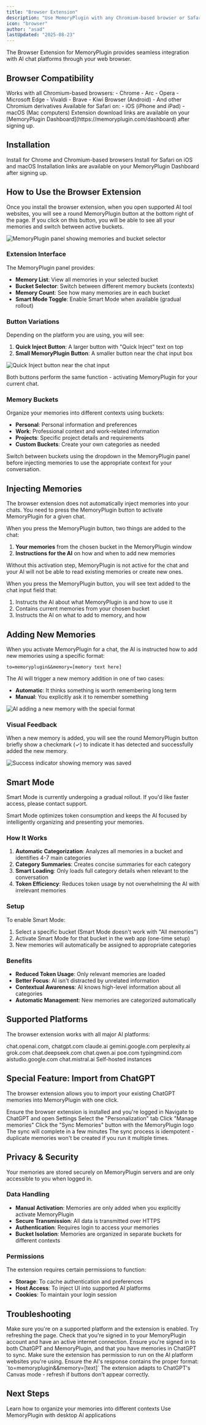 ```yaml
---
title: "Browser Extension"
description: "Use MemoryPlugin with any Chromium-based browser or Safari on iOS and macOS"
icon: "browser"
author: "asad"
lastUpdated: "2025-08-23"
---
```



<ArticleInfo author="asad" lastUpdated="2025-08-23" />

The Browser Extension for MemoryPlugin provides seamless integration with AI chat platforms through your web browser.

## Browser Compatibility

<Tabs>
  <Tab title="Chromium Browsers">
    Works with all Chromium-based browsers:
    - Chrome
    - Arc
    - Opera
    - Microsoft Edge
    - Vivaldi
    - Brave
    - Kiwi Browser (Android)
    - And other Chromium derivatives
  </Tab>
  <Tab title="Safari">
    Available for Safari on:
    - iOS (iPhone and iPad)
    - macOS (Mac computers)
  </Tab>
</Tabs>

<Info>
Extension download links are available on your [MemoryPlugin Dashboard](https://memoryplugin.com/dashboard) after signing up.
</Info>

<EmailIndependence />

## Installation

<CardGroup cols={2}>
  <Card
    title="Chrome Web Store"
    icon="chrome"
    href="#"
  >
    Install for Chrome and Chromium-based browsers
  </Card>
  <Card
    title="Safari App Store"
    icon="safari"
    href="#"
  >
    Install for Safari on iOS and macOS
  </Card>
</CardGroup>

<Note>
Installation links are available on your MemoryPlugin Dashboard after signing up.
</Note>

## How to Use the Browser Extension

Once you install the browser extension, when you open supported AI tool websites, you will see a round MemoryPlugin button at the bottom right of the page. If you click on this button, you will be able to see all your memories and switch between active buckets.

![MemoryPlugin panel showing memories and bucket selector](/images/browser-extension/memory-panel.png)

### Extension Interface

The MemoryPlugin panel provides:

- **Memory List**: View all memories in your selected bucket
- **Bucket Selector**: Switch between different memory buckets (contexts)
- **Memory Count**: See how many memories are in each bucket
- **Smart Mode Toggle**: Enable Smart Mode when available (gradual rollout)

### Button Variations

Depending on the platform you are using, you will see:

1. **Quick Inject Button**: A larger button with "Quick Inject" text on top
2. **Small MemoryPlugin Button**: A smaller button near the chat input box

![Quick Inject button near the chat input](/images/browser-extension/quick-inject-button.png)

Both buttons perform the same function - activating MemoryPlugin for your current chat.

### Memory Buckets

Organize your memories into different contexts using buckets:

- **Personal**: Personal information and preferences
- **Work**: Professional context and work-related information
- **Projects**: Specific project details and requirements
- **Custom Buckets**: Create your own categories as needed

<Tip>
Switch between buckets using the dropdown in the MemoryPlugin panel before injecting memories to use the appropriate context for your conversation.
</Tip>

## Injecting Memories

<Warning>
The browser extension does not automatically inject memories into your chats. You need to press the MemoryPlugin button to activate MemoryPlugin for a given chat.
</Warning>

When you press the MemoryPlugin button, two things are added to the chat:

1. **Your memories** from the chosen bucket in the MemoryPlugin window
2. **Instructions for the AI** on how and when to add new memories

Without this activation step, MemoryPlugin is not active for the chat and your AI will not be able to read existing memories or create new ones.

When you press the MemoryPlugin button, you will see text added to the chat input field that:

1. Instructs the AI about what MemoryPlugin is and how to use it
2. Contains current memories from your chosen bucket  
3. Instructs the AI on what to add to memory, and how

## Adding New Memories

When you activate MemoryPlugin for a chat, the AI is instructed how to add new memories using a specific format:

```
to=memoryplugin&&memory=[memory text here]
```

The AI will trigger a new memory addition in one of two cases:

- **Automatic**: It thinks something is worth remembering long term
- **Manual**: You explicitly ask it to remember something

![AI adding a new memory with the special format](/images/browser-extension/memory-added.png)

### Visual Feedback

When a new memory is added, you will see the round MemoryPlugin button briefly show a checkmark (✓) to indicate it has detected and successfully added the new memory.

![Success indicator showing memory was saved](/images/browser-extension/success-indicator.png)

## Smart Mode

<Info>
Smart Mode is currently undergoing a gradual rollout. If you'd like faster access, please contact support.
</Info>

Smart Mode optimizes token consumption and keeps the AI focused by intelligently organizing and presenting your memories.

### How It Works

1. **Automatic Categorization**: Analyzes all memories in a bucket and identifies 4-7 main categories
2. **Category Summaries**: Creates concise summaries for each category
3. **Smart Loading**: Only loads full category details when relevant to the conversation
4. **Token Efficiency**: Reduces token usage by not overwhelming the AI with irrelevant memories

### Setup

To enable Smart Mode:
1. Select a specific bucket (Smart Mode doesn't work with "All memories")
2. Activate Smart Mode for that bucket in the web app (one-time setup)
3. New memories will automatically be assigned to appropriate categories

### Benefits
- **Reduced Token Usage**: Only relevant memories are loaded
- **Better Focus**: AI isn't distracted by unrelated information
- **Contextual Awareness**: AI knows high-level information about all categories
- **Automatic Management**: New memories are categorized automatically

## Supported Platforms

The browser extension works with all major AI platforms:

<CardGroup cols={3}>
  <Card title="ChatGPT" icon="robot">
    chat.openai.com, chatgpt.com
  </Card>
  <Card title="Claude" icon="robot">
    claude.ai
  </Card>
  <Card title="Gemini" icon="robot">
    gemini.google.com
  </Card>
  <Card title="Perplexity" icon="robot">
    perplexity.ai
  </Card>
  <Card title="Grok" icon="robot">
    grok.com
  </Card>
  <Card title="Deepseek" icon="robot">
    chat.deepseek.com
  </Card>
  <Card title="Qwen" icon="robot">
    chat.qwen.ai
  </Card>
  <Card title="Poe" icon="robot">
    poe.com
  </Card>
  <Card title="TypingMind" icon="robot">
    typingmind.com
  </Card>
  <Card title="AI Studio" icon="robot">
    aistudio.google.com
  </Card>
  <Card title="Mistral" icon="robot">
    chat.mistral.ai
  </Card>
  <Card title="LibreChat" icon="robot">
    Self-hosted instances
  </Card>
</CardGroup>

## Special Feature: Import from ChatGPT

The browser extension allows you to import your existing ChatGPT memories into MemoryPlugin with one click.

<Steps>
  <Step title="Install Extension">
    Ensure the browser extension is installed and you're logged in
  </Step>
  <Step title="Open ChatGPT Settings">
    Navigate to ChatGPT and open Settings
  </Step>
  <Step title="Go to Personalization">
    Select the "Personalization" tab
  </Step>
  <Step title="Access Memory Management">
    Click "Manage memories"
  </Step>
  <Step title="Sync Memories">
    Click the "Sync Memories" button with the MemoryPlugin logo
  </Step>
  <Step title="Wait for Completion">
    The sync will complete in a few minutes
  </Step>
</Steps>

<Info>
The sync process is idempotent - duplicate memories won't be created if you run it multiple times.
</Info>

## Privacy & Security

<Info>
Your memories are stored securely on MemoryPlugin servers and are only accessible to you when logged in.
</Info>

### Data Handling
- **Manual Activation**: Memories are only added when you explicitly activate MemoryPlugin
- **Secure Transmission**: All data is transmitted over HTTPS
- **Authentication**: Requires login to access your memories
- **Bucket Isolation**: Memories are organized in separate buckets for different contexts

### Permissions
The extension requires certain permissions to function:
- **Storage**: To cache authentication and preferences
- **Host Access**: To inject UI into supported AI platforms
- **Cookies**: To maintain your login session

## Troubleshooting

<AccordionGroup>
  <Accordion title="Button not appearing">
    Make sure you're on a supported platform and the extension is enabled. Try refreshing the page.
  </Accordion>
  <Accordion title="Memories not loading">
    Check that you're signed in to your MemoryPlugin account and have an active internet connection.
  </Accordion>
  <Accordion title="Sync not working">
    Ensure you're signed in to both ChatGPT and MemoryPlugin, and that you have memories in ChatGPT to sync.
  </Accordion>
  <Accordion title="Extension permissions">
    Make sure the extension has permission to run on the AI platform websites you're using.
  </Accordion>
  <Accordion title="Memory not being added">
    Ensure the AI's response contains the proper format: `to=memoryplugin&&memory=[text]`
  </Accordion>
  <Accordion title="Canvas mode issues">
    The extension adapts to ChatGPT's Canvas mode - refresh if buttons don't appear correctly.
  </Accordion>
</AccordionGroup>

## Next Steps

<CardGroup cols={2}>
  <Card
    title="Organize with Buckets"
    icon="folder"
    href="/features/memory-buckets"
  >
    Learn how to organize your memories into different contexts
  </Card>
  <Card
    title="Try MCP Server"
    icon="server"
    href="/integrations/mcp-server"
  >
    Use MemoryPlugin with desktop AI applications
  </Card>
</CardGroup>
